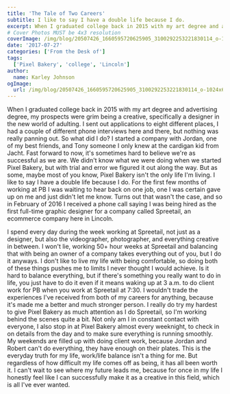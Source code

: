 ```yaml
---
title: 'The Tale of Two Careers'
subtitle: I like to say I have a double life because I do.
excerpt: When I graduated college back in 2015 with my art degree and advertising degree, my prospects were grim being a creative, specifically a designer in the new world of adulting.
# Cover Photos MUST be 4x3 resolution
coverImage: /img/blog/20507426_1660595720625905_3100292253221830114_o-1024x683.jpg
date: '2017-07-27'
categories: ['From the Desk of']
tags:
  ['Pixel Bakery', 'college', 'Lincoln']
author:
  name: Karley Johnson
ogImage:
  url: /img/blog/20507426_1660595720625905_3100292253221830114_o-1024x683.jpg
---
```

When I graduated college back in 2015 with my art degree and advertising degree, my prospects were grim being a creative, specifically a designer in the new world of adulting. I sent out applications to eight different places, I had a couple of different phone interviews here and there, but nothing was really panning out. So what did I do? I started a company with Jordan, one of my best friends, and Tony someone I only knew at the cardigan kid from Jacht. Fast forward to now, it's sometimes hard to believe we're as successful as we are. We didn't know what we were doing when we started Pixel Bakery, but with trial and error we figured it out along the way. But as some, maybe most of you know, Pixel Bakery isn't the only life I'm living. I like to say I have a double life because I do. For the first few months of working at PB I was waiting to hear back on one job, one I was certain gave up on me and just didn't let me know. Turns out that wasn't the case, and so in February of 2016 I received a phone call saying I was being hired as the first full-time graphic designer for a company called Spreetail, an ecommerce company here in Lincoln. 

I spend every day during the week working at Spreetail, not just as a designer, but also the videographer, photographer, and everything creative in between. I won't lie, working 50+ hour weeks at Spreetail and balancing that with being an owner of a company takes everything out of you, but I do it anyways. I don't like to live my life with being comfortable, so doing both of these things pushes me to limits I never thought I would achieve. Is it hard to balance everything, but if there's something you really want to do in life, you just have to do it even if it means waking up at 3 a.m. to do client work for PB when you work at Spreetail at 7:30. I wouldn't trade the experiences I've received from both of my careers for anything, because it's made me a better and much stronger person. I really do try my hardest to give Pixel Bakery as much attention as I do Spreetail, so I'm working behind the scenes quite a bit. Not only am I in constant contact with everyone, I also stop in at Pixel Bakery almost every weeknight, to check in on details from the day and to make sure everything is running smoothly. My weekends are filled up with doing client work, because Jordan and Robert can't do everything, they have enough on their plates. This is the everyday truth for my life, work/life balance isn't a thing for me. But regardless of how difficult my life comes off as being, it has all been worth it. I can't wait to see where my future leads me, because for once in my life I honestly feel like I can successfully make it as a creative in this field, which is all I've ever wanted.